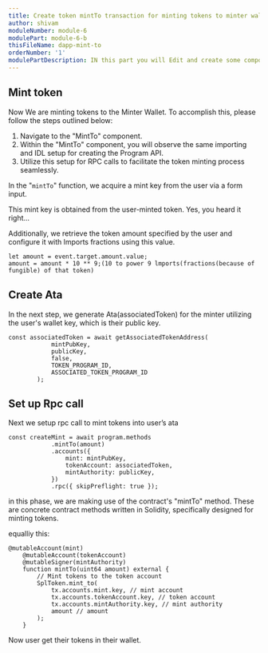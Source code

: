 ```yaml
---
title: Create token mintTo transaction for minting tokens to minter wallet
author: shivam
moduleNumber: module-6
modulePart: module-6-b
thisFileName: dapp-mint-to
orderNumber: '1'
modulePartDescription: IN this part you will Edit and create some components to integrate solana contract on frontend side.
---
```


## Mint token

Now We are  minting tokens to the Minter Wallet. To accomplish this, please follow the steps outlined below:

1. Navigate to the "MintTo" component.
2. Within the "MintTo" component, you will observe the same importing and IDL setup for creating the Program API.
3. Utilize this setup for RPC calls to facilitate the token minting process seamlessly.

In the "`mintTo`" function, we acquire a mint key from the user via a form input.

This mint key is obtained from the user-minted token. Yes, you heard it right...

Additionally, we retrieve the token amount specified by the user and configure it with lmports fractions using this value.

```tsx
let amount = event.target.amount.value;
amount = amount * 10 ** 9;(10 to power 9 lmports(fractions(because of fungible) of that token)
```


## Create Ata

In the next step, we generate Ata(associatedToken) for the minter utilizing the user's wallet key, which is their public key.

```tsx
const associatedToken = await getAssociatedTokenAddress(
            mintPubKey,
            publicKey,
            false,
            TOKEN_PROGRAM_ID,
            ASSOCIATED_TOKEN_PROGRAM_ID
        );
```

## Set up Rpc call

Next we setup rpc call to mint tokens into user’s ata

```tsx
const createMint = await program.methods
            .mintTo(amount)
            .accounts({
                mint: mintPubKey,
                tokenAccount: associatedToken,
                mintAuthority: publicKey,
            })
            .rpc({ skipPreflight: true });
```

in this phase, we are making use of the contract's "mintTo" method. These are concrete contract methods written in Solidity, specifically designed for minting tokens.

equalliy this:

```solidity
@mutableAccount(mint)
    @mutableAccount(tokenAccount)
    @mutableSigner(mintAuthority)
    function mintTo(uint64 amount) external {
        // Mint tokens to the token account
        SplToken.mint_to(
            tx.accounts.mint.key, // mint account
            tx.accounts.tokenAccount.key, // token account
            tx.accounts.mintAuthority.key, // mint authority
            amount // amount
        );
    }
```

Now user get their tokens 
in their wallet.